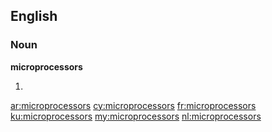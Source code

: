 ==English==

===Noun===
'''microprocessors'''

# {{plural of|microprocessor}}

[[ar:microprocessors]]
[[cy:microprocessors]]
[[fr:microprocessors]]
[[ku:microprocessors]]
[[my:microprocessors]]
[[nl:microprocessors]]